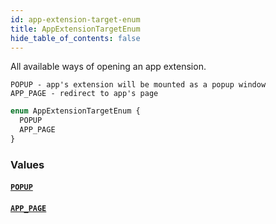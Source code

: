 ```yaml
---
id: app-extension-target-enum
title: AppExtensionTargetEnum
hide_table_of_contents: false
---
```


All available ways of opening an app extension.

    POPUP - app's extension will be mounted as a popup window
    APP_PAGE - redirect to app's page

```graphql
enum AppExtensionTargetEnum {
  POPUP
  APP_PAGE
}
```

### Values

#### [`POPUP`](#)

#### [`APP_PAGE`](#)
